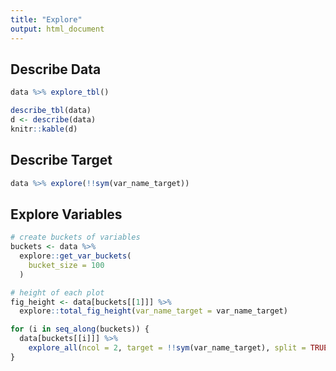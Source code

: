 ---
title: "Explore"
output: html_document
---

## Describe Data

```{r echo=FALSE, message=FALSE, warning=FALSE}
data %>% explore_tbl()
```

```{r echo=FALSE, message=FALSE, warning=FALSE}
describe_tbl(data)
d <- describe(data)
knitr::kable(d)
```

## Describe Target

```{r fig.height=3, echo=FALSE, fig.height=3, fig.width=5, message=FALSE, warning=FALSE}
data %>% explore(!!sym(var_name_target))
```

## Explore Variables

```{r include=FALSE}
# create buckets of variables
buckets <- data %>% 
  explore::get_var_buckets(
    bucket_size = 100
  )

# height of each plot
fig_height <- data[buckets[[1]]] %>% 
  explore::total_fig_height(var_name_target = var_name_target)

```

```{r echo=FALSE, fig.height=fig_height, fig.width=10, message=FALSE, warning=FALSE}
for (i in seq_along(buckets)) {
  data[buckets[[i]]] %>% 
    explore_all(ncol = 2, target = !!sym(var_name_target), split = TRUE)
}
```
